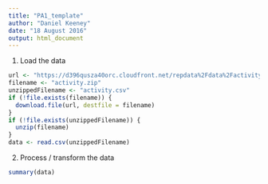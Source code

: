 ```yaml
---
title: "PA1_template"
author: "Daniel Keeney"
date: "18 August 2016"
output: html_document
---
```


1. Load the data
```r
url <- "https://d396qusza40orc.cloudfront.net/repdata%2Fdata%2Factivity.zip"
filename <- "activity.zip"
unzippedFilename <- "activity.csv"
if (!file.exists(filename)) {
  download.file(url, destfile = filename)
}
if (!file.exists(unzippedFilename)) {
  unzip(filename)
}
data <- read.csv(unzippedFilename)
```
2. Process / transform the data
```r
summary(data)
```